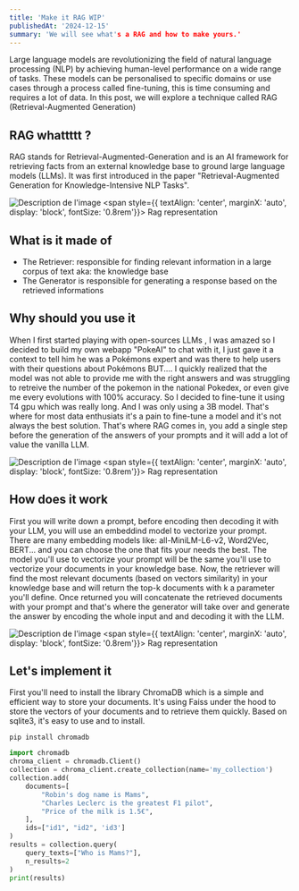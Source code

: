 ```yaml
---
title: 'Make it RAG WIP'
publishedAt: '2024-12-15'
summary: 'We will see what's a RAG and how to make yours.'
---
```


Large language models are revolutionizing the field of natural language processing (NLP) 
by achieving human-level performance on a wide range of tasks. These models can be personalised
to specific domains or use cases through a process called fine-tuning, this is time consuming
and requires a lot of data. In this post, we will explore a technique called RAG (Retrieval-Augmented Generation)

## RAG whattttt ? 

RAG stands for Retrieval-Augmented-Generation and is an AI framework for retrieving facts 
from an external knowledge base to ground large language models (LLMs).
It was first introduced in the paper "Retrieval-Augmented Generation for Knowledge-Intensive NLP Tasks".

![Description de l'image](/images/rag.jpg)
<span style={{
    textAlign: 'center', 
    marginX: 'auto', 
    display: 'block', 
    fontSize: '0.8rem'}}>
    Rag representation
</span>

## What is it made of
- The Retriever: responsible for finding relevant information in a large corpus of text aka: the knowledge base
- The Generator is responsible for generating a response based on the retrieved informations


## Why should you use it
When I first started playing with open-sources LLMs , I was amazed so I decided to build my
own webapp "PokeAI" to chat with it, I just gave it a context to tell him he was a Pokémons 
expert and was there to help users with their questions about Pokémons BUT.... I quickly 
realized that the model was not able to provide me with the right answers and was struggling 
to retreive the number of the pokemon in the national Pokedex, or even give me every 
evolutions with 100% accuracy. So I decided to fine-tune it using T4 gpu which was really 
long. And I was only using a 3B model. That's where for most data enthusiats it's a pain to 
fine-tune a model and it's not always the best solution. That's where RAG comes in, you 
add a single step before the generation of the answers of your prompts and it will add 
a lot of value the vanilla LLM.

![Description de l'image](/images/rag-vs-fine-tune.png)
<span style={{
    textAlign: 'center', 
    marginX: 'auto', 
    display: 'block', 
    fontSize: '0.8rem'}}>
    Rag representation
</span>

## How does it work
First you will write down a prompt, before encoding then decoding it with your LLM, you will
use an embeddind model to vectorize your prompt. There are many embedding models like: 
all-MiniLM-L6-v2, Word2Vec, BERT... and you can choose the one that fits your needs the best. 
The model you'll use to vectorize your prompt will be the same you'll use to vectorize your
documents in your knowledge base. Now, the retriever will find the most relevant documents 
(based on vectors similarity) in your knowledge base and will return the top-k documents 
with k a parameter you'll define. Once returned you will concatenate the retrieved documents
with your prompt and that's where the generator will take over and generate the answer by 
encoding the whole input and and decoding it with the LLM.

![Description de l'image](/images/similarity.jpg)
<span style={{
    textAlign: 'center', 
    marginX: 'auto', 
    display: 'block', 
    fontSize: '0.8rem'}}>
    Rag representation
</span>


## Let's implement it
First you'll need to install the library ChromaDB which is a simple and efficient way to store 
your documents. It's using Faiss under the hood to store the vectors of your documents and to 
retrieve them quickly. Based on sqlite3, it's easy to use and to install.

`pip install chromadb`
  
```python
import chromadb
chroma_client = chromadb.Client()
collection = chroma_client.create_collection(name='my_collection')
collection.add(
    documents=[
        "Robin's dog name is Mams",
        "Charles Leclerc is the greatest F1 pilot",
        "Price of the milk is 1.5€",
    ],
    ids=["id1", "id2", 'id3']
)
results = collection.query(
    query_texts=["Who is Mams?"],
    n_results=2
)
print(results)
```